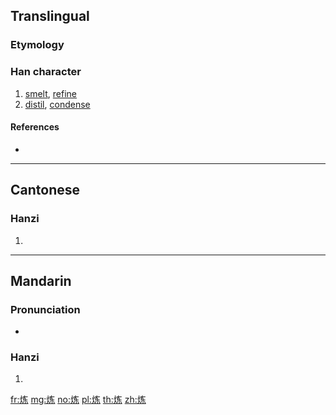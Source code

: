 {{also|煉|鍊}}
==Translingual==

===Etymology===
{{Han simp|煉|f=柬|t=𫠣}}

===Han character===
{{Han char|rn=86|rad=火|as=05|sn=9|four=|canj=FKVC}}

# [[smelt]], [[refine]]
# [[distil]], [[condense]]

====References====
* {{Han ref|kx=0669.101|hdz=32195.050|uh=70BC}}

----

==Cantonese==

===Hanzi===
{{yue-hanzi|jyut=|y=lin6|tra=煉}}

# {{defn|lang=yue|sort=火05}}

----

==Mandarin==

===Pronunciation===
* {{audio|Zh-liàn.ogg|Audio|lang=cmn}}

===Hanzi===
{{cmn-hanzi|tra=煉|pin=[[liàn]] ([[lian4]])|wg=lien<sup>4</sup>}}

# {{defn|lang=cmn|sort=火05}}

[[fr:炼]]
[[mg:炼]]
[[no:炼]]
[[pl:炼]]
[[th:炼]]
[[zh:炼]]